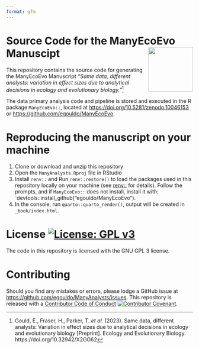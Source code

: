 ```yaml
---
format: gfm
---
```


# Source Code for the ManyEcoEvo Manuscipt <img src="inst/ManyEcoEvoHex.jpg" align="right" width="120"/>

This repository contains the source code for generating the ManyEcoEvo Manuscript *"Same data, different analysts: variation in effect sizes due to analytical decisions in ecology and evolutionary biology."*[^1]

The data primary analysis code and pipeline is stored and executed in the R package `ManyEcoEvo::`, located at [https://doi.org/10.5281/zenodo.10046153](https://doi.org/10.5281/zenodo.10046153) or [https://github.com/egouldo/ManyEcoEvo](https://github.com/egouldo/ManyEcoEvo).

# Reproducing the manuscript on your machine

1. Clone or download and unzip this repository
2. Open the `ManyAnalysts.Rproj` file in RStudio
3. Install `renv::` and Run `renv::restore()` to load the packages used in this repository locally on your machine (see  [renv::](https://rstudio.github.io/renv/index.html) for details). Follow the prompts, and if `ManyEcoEvo::` does not install, install it with: `devtools::install_github("egouldo/ManyEcoEvo").
4. In the console, run `quarto::quarto_render()`, output will be created in `_book/index.html`.


# License [![License: GPL v3](https://img.shields.io/badge/License-GPLv3-blue.svg)](https://www.gnu.org/licenses/gpl-3.0)

The code in this repository is licensed with the GNU GPL 3 license.

# Contributing

Should you find any mistakes or errors, please lodge a GitHub issue at [https://github.com/egouldo/ManyAnalysts/issues](https://github.com/egouldo/ManyAnalysts/issues). This repository is released with a [Contributor Code of Conduct](https://github.com/egouldo/ManyAnalysts/blob/6a2585fb9225575a97ed87033ad57aa095f23170/CODE_OF_CONDUCT.md) [![Contributor Covenant](https://img.shields.io/badge/Contributor%20Covenant-2.1-4baaaa.svg)](code_of_conduct.md).

[^1]: Gould, E., Fraser, H., Parker, T.
    *et al.* (2023).
    Same data, different analysts: Variation in effect sizes due to analytical decisions in ecology and evolutionary biology \[Preprint\].
    Ecology and Evolutionary Biology.
    https://doi.org/10.32942/X2GG62
